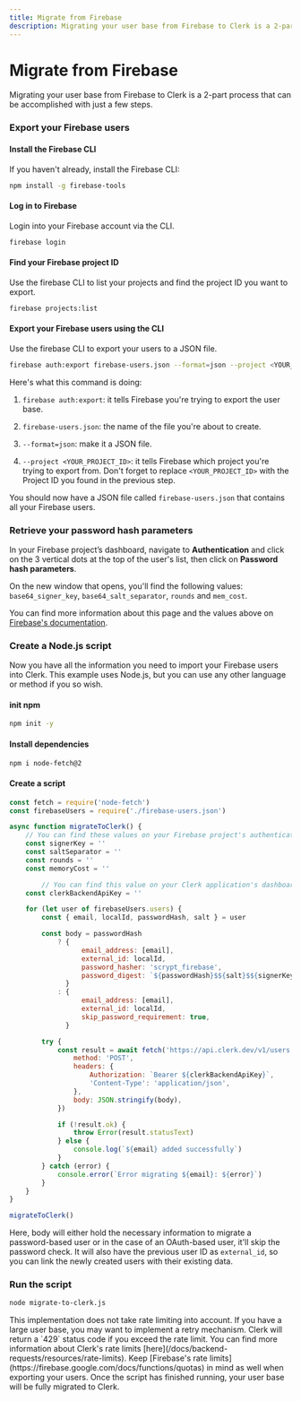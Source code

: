 ```yaml
---
title: Migrate from Firebase
description: Migrating your user base from Firebase to Clerk is a 2-part process that can be accomplished with just a few steps.
---
```


# Migrate from Firebase

Migrating your user base from Firebase to Clerk is a 2-part process that can be accomplished with just a few steps.

<Steps>

### Export your Firebase users

#### Install the Firebase CLI

If you haven't already, install the Firebase CLI:

```bash filename="terminal"
npm install -g firebase-tools
```

#### Log in to Firebase

Login into your Firebase account via the CLI.

```bash filename="terminal"
firebase login
```

#### Find your Firebase project ID

Use the firebase CLI to list your projects and find the project ID you want to export.

```bash filename="terminal"
firebase projects:list
```

#### Export your Firebase users using the CLI

Use the firebase CLI to export your users to a JSON file.

```bash filename="terminal"
firebase auth:export firebase-users.json --format=json --project <YOUR_PROJECT_ID>
```

Here's what this command is doing:

1. `firebase auth:export`: it tells Firebase you're trying to export the user base.

2. `firebase-users.json`: the name of the file you're about to create.

3. `--format=json`: make it a JSON file.

4. `--project <YOUR_PROJECT_ID>`: it tells Firebase which project you're trying to export from. Don't forget to replace `<YOUR_PROJECT_ID>` with the Project ID you found in the previous step.

You should now have a JSON file called `firebase-users.json` that contains all your Firebase users.

### Retrieve your password hash parameters

In your Firebase project’s dashboard, navigate to **Authentication** and click on the 3 vertical dots at the top of the user's list, then click on **Password hash parameters**.

On the new window that opens, you'll find the following values: `base64_signer_key`, `base64_salt_separator`, `rounds` and `mem_cost`.

You can find more information about this page and the values above on [Firebase's documentation](https://firebaseopensource.com/projects/firebase/scrypt/).

### Create a Node.js script

Now you have all the information you need to import your Firebase users into Clerk. This example uses Node.js, but you can use any other language or method if you so wish.

#### init npm

```bash filename="terminal"
npm init -y
```

#### Install dependencies

```bash filename="terminal"
npm i node-fetch@2
```

#### Create a script
```js filename="terminal/migrate-to-clerk.js"
const fetch = require('node-fetch')
const firebaseUsers = require('./firebase-users.json')

async function migrateToClerk() {
    // You can find these values on your Firebase project's authentication settings
    const signerKey = ''
    const saltSeparator = ''
    const rounds = ''
    const memoryCost = ''

		// You can find this value on your Clerk application's dashboard
    const clerkBackendApiKey = ''

    for (let user of firebaseUsers.users) {
        const { email, localId, passwordHash, salt } = user

        const body = passwordHash
            ? {
                  email_address: [email],
                  external_id: localId,
                  password_hasher: 'scrypt_firebase',
                  password_digest: `${passwordHash}$${salt}$${signerKey}$${saltSeparator}$${rounds}$${memoryCost}`,
              }
            : {
                  email_address: [email],
                  external_id: localId,
                  skip_password_requirement: true,
              }

        try {
            const result = await fetch('https://api.clerk.dev/v1/users', {
                method: 'POST',
                headers: {
                    Authorization: `Bearer ${clerkBackendApiKey}`,
                    'Content-Type': 'application/json',
                },
                body: JSON.stringify(body),
            })

            if (!result.ok) {
                throw Error(result.statusText)
            } else {
                console.log(`${email} added successfully`)
            }
        } catch (error) {
            console.error(`Error migrating ${email}: ${error}`)
        }
    }
}

migrateToClerk()
```
Here, body will either hold the necessary information to migrate a password-based user or in the case of an OAuth-based user, it'll skip the password check. It will also have the previous user ID as `external_id`, so you can link the newly created users with their existing data.

### Run the script

```bash filename="terminal"
node migrate-to-clerk.js
```

<Callout type="warning">
This implementation does not take rate limiting into account. If you have a large user base, you may want to implement a retry mechanism. Clerk will return a `429` status code if you exceed the rate limit. You can find more information about Clerk's rate limits [here](/docs/backend-requests/resources/rate-limits). Keep [Firebase's rate limits](https://firebase.google.com/docs/functions/quotas) in mind as well when exporting your users.
</Callout
>
Once the script has finished running, your user base will be fully migrated to Clerk.

</Steps>
